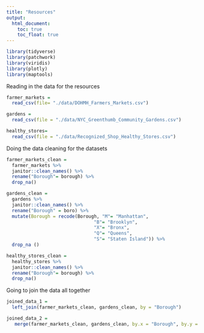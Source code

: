 ```yaml
---
title: "Resources"
output: 
  html_document:
    toc: true
    toc_float: true
---
```


```r
library(tidyverse)
library(patchwork)
library(viridis)
library(plotly)
library(maptools)
```


Reading in the data for the resources 

```r
farmer_markets = 
  read_csv(file= "./data/DOHMH_Farmers_Markets.csv") 

gardens = 
  read_csv(file = "./data/NYC_Greenthumb_Community_Gardens.csv")

healthy_stores=
  read_csv(file = "./data/Recognized_Shop_Healthy_Stores.csv")
```

Doing the data cleaning for the datasets 

```r
farmer_markets_clean = 
  farmer_markets %>% 
  janitor::clean_names() %>% 
  rename("Borough"= borough) %>% 
  drop_na()
```

```r
gardens_clean = 
  gardens %>% 
  janitor::clean_names() %>% 
  rename("Borough" = boro) %>% 
  mutate(Borough = recode(Borough, "M"= "Manhattan",
                                "B"= "Brooklyn",
                                "X"= "Bronx",
                                "Q"= "Queens",
                                "S"= "Staten Island")) %>% 
  drop_na ()
```

```r
healthy_stores_clean = 
  healthy_stores %>% 
  janitor::clean_names() %>% 
  rename("Borough"= borough) %>% 
  drop_na()
```

Going to join the data all together 

```r
joined_data_1 = 
  left_join(farmer_markets_clean, gardens_clean, by = "Borough")
```

```r
joined_data_2 = 
   merge(farmer_markets_clean, gardens_clean, by.x = "Borough", by.y = "Borough")
```

